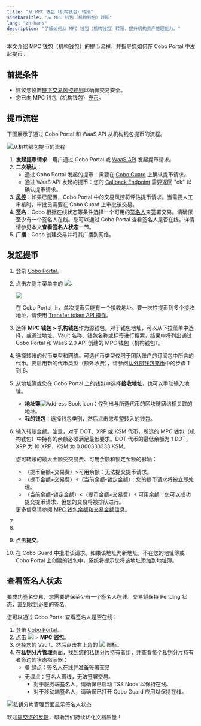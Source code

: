 ```yaml
---
title: "从 MPC 钱包（机构钱包）转账"
sidebarTitle: "从 MPC 钱包（机构钱包）转账"
lang: "zh-hans"
description: "了解如何从 MPC 钱包（机构钱包）转账，提升机构资产管理能力。"
---
```



本文介绍 MPC 钱包（机构钱包）的提币流程，并指导您如何在 Cobo Portal 中发起提币。

## 前提条件

- 建议您设置[链下交易风控规则](/cn/portal/risk-controls/off-chain-tx-set-transfer)以确保交易安全。
- 您已向 MPC 钱包（机构钱包）[充币](/cn/portal/mpc-wallets/ocw/transfers)。

## 提币流程

下图展示了通过 Cobo Portal 和 WaaS API 从机构钱包提币的流程。

<img src="/cn/images/transfers/mpc-withdrawal-process.svg" className="diagram" alt="从机构钱包提币的流程"/>

1. **发起提币请求**：用户通过 Cobo Portal 或 [WaaS API](https://www.cobo.com/developers/v2_cn/guides/mpc-wallets/get-started-ocw#withdraw-tokens) 发起提币请求。
2. **二次确认**：
   - 通过 Cobo Portal 发起的提币：需要在 [Cobo Guard](/cn/guard/introduction) 上确认提币请求。
   - 通过 WaaS API 发起的提币：您的 [Callback Endpoint](https://www.cobo.com/developers/v2_cn/guides/webhooks-callbacks/introduction) 需要返回 "ok" 以确认提币请求。
3. **[风控](/cn/portal/risk-controls/tx-policies-overview)**：如果已配置，Cobo Portal 中的交易风控将评估提币请求。当需要人工审核时，审批员需要在 Cobo Guard 上审批该交易。
4. **签名**：Cobo 根据在线状态等条件选择一个可用的[签名人](/cn/portal/mpc-wallets/ocw/holder-group-main-group#create-a-main-group)来签署交易。请确保至少有一个签名人在线。您可以通过 Cobo Portal 查看签名人是否在线。详情请参见本文**查看签名人状态**一节。
5. **广播**：Cobo 创建交易并将其广播到网络。


## 发起提币

1. 登录 [Cobo Portal](https://portal.cobo.com/login)。
2. 点击左侧主菜单中的 <img src="/cn/images/transfers/transfer-button.svg" className="icon"></img>。

    <img src="/cn/images/transfers/transfer-button-location.png" className="screenshot_modal"/>

    <Note>在 Cobo Portal 上，单次提币只能有一个接收地址。要一次性提币到多个接收地址，请使用 [Transfer token API 操作](https://www.cobo.com/developers/v2/api-references/transactions/transfer-token)。</Note>

3. 选择 **MPC 钱包 > 机构钱包**作为源钱包。对于钱包地址，可以从下拉菜单中选择，或通过地址、Vault 名称、钱包名称或标签进行搜索，结果中将列出通过 Cobo Portal 和 WaaS 2.0 API 创建的 MPC 钱包（机构钱包）。

4. 选择转账的代币类型和网络。可选代币类型仅限于团队账户的订阅包中所含的代币。要启用新的代币类型（额外收费），请参阅[从外部钱包充币](https://manuals.cobo.com/cn/portal/mpc-wallets/ocw/transfers#)中的步骤 1 到 6。

5. 从地址簿或您在 Cobo Portal 上的钱包中选择**接收地址**，也可以手动输入地址。
    - **地址簿**<img src="/en/images/common/icon_address_book.svg" className="icon" alt="Address Book icon" />：仅列出与所选代币的区块链网络相关联的地址。
    - **我的钱包**：选择钱包类别，然后点击您希望转入的钱包。

6. 输入转账金额。注意，对于 DOT、XRP 或 KSM 代币，所选的 MPC 钱包（机构钱包）中持有的余额必须满足最低要求。DOT 代币的最低余额为 1 DOT，XRP 为 10 XRP，KSM 为 0.000333333 KSM。

    <Info>您可转账的最大金额受交易费、可用余额和锁定金额的影响：<ul><li>（提币金额+交易费）\>可用余额：无法提交提币请求。</li><li>（提币金额+交易费）≤（当前余额-锁定金额）：您的提币请求将被立即处理。</li><li>（当前余额-锁定金额）\<（提币金额+交易费）≤ 可用余额：您可以成功提交提币请求，但您的交易将被排队进行。</li></ul>更多信息请参阅 [MPC 钱包余额和交易金额信息](https://www.cobo.com/developers/v2_cn/guides/mpc-wallets/balance-amounts)。</Info>

7. <Fee />
8. <MySnippet />
9. 点击**提交**。
10. 在 Cobo Guard 中批准该请求。如果该地址为新地址，不在您的地址簿或 Cobo Portal 上创建的钱包中，系统将提示您将该地址添加到地址簿。

## 查看签名人状态

要成功签名交易，您需要确保至少有一个签名人在线。交易将保持 Pending 状态，直到收到必要的签名。

您可以通过 Cobo Portal 查看签名人是否在线：
1. 登录 [Cobo Portal](https://portal.cobo.com/login)。
2. 点击 <img src="/cn/images/transfers/wallets-icon.svg" className="icon"></img> > **MPC 钱包**。
3. 选择您的 Vault，然后点击右上角的 <img src="/cn/images/transfers/manage-key-share-group.svg" className="icon"></img> 图标。
4. 在**私钥分片管理**页面，找到您的私钥分片持有者组，并查看每个私钥分片持有者旁边的状态指示器：
   - 🟢 绿点：签名人在线并准备签署交易
   - 无绿点：签名人离线，无法签署交易。
        - 对于服务端签名人，请确保已启动 TSS Node 以保持在线。
        - 对于移动端签名人，请确保已打开 Cobo Guard 应用以保持在线。

<img src="/cn/images/transfers/main-group-active.png" className="screenshot_modal" alt="私钥分片管理页面显示签名人状态"/>

<Tip>欢迎[提交您的反馈](https://forms.zohopublic.com/cobo/form/DocumentFeedbackForm/formperma/QvLOhxJv1_JMsJ-1dleZ8Itb_7rzN-LtgvsDdxosoVI?referrername=manuals)，帮助我们持续优化文档质量！</Tip>